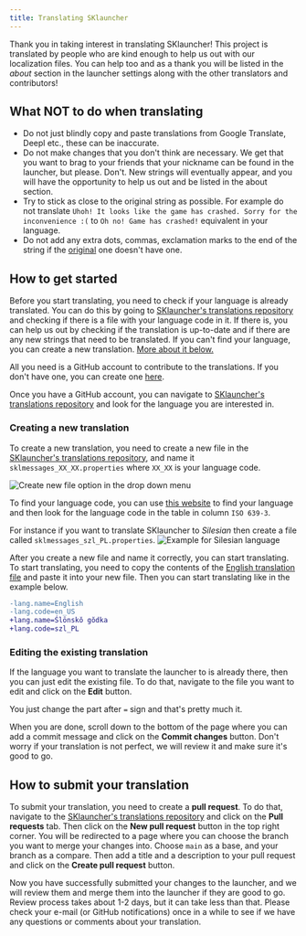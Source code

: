 ```yaml
---
title: Translating SKlauncher
---
```


Thank you in taking interest in translating SKlauncher! This project is translated by people who are kind enough to help
us out with our localization files. You can help too and as a thank you will be listed in the *about* section in the launcher
settings along with the other translators and contributors!

## What <span className="text--danger">NOT</span> to do when translating
* Do not just blindly copy and paste translations from Google Translate, Deepl etc., these can be inaccurate.
* Do not make changes that you don't think are necessary. We get that you want to brag to your friends that your
nickname can be found in the launcher, but please. Don't. New strings will eventually appear, and you will have the
opportunity to help us out and be listed in the about section.
* Try to stick as close to the original string as possible. For example do not translate `Uhoh! It looks like the game has crashed. Sorry for the inconvenience :(` to `Oh no! Game has crashed!` equivalent in your language.
* Do not add any extra dots, commas, exclamation marks to the end of the string if the [original](https://github.com/skmedix/SKlauncher/blob/main/assets/launcher/lang/sklmessages_en_US.properties) one doesn't have one.

## How to get started

Before you start translating, you need to check if your language is already translated. You can do this by going to
[SKlauncher's translations repository](https://github.com/skmedix/SKlauncher/tree/main/assets/launcher/lang) and
checking if there is a file with your language code in it. If there is, you can help us out by checking if the translation
is up-to-date and if there are any new strings that need to be translated. If you can't find your language, you can
create a new translation. [More about it below.](#creating-a-new-translation)

All you need is a GitHub account to contribute to the translations. If you don't have one, you can create one
[here](https://github.com/signup).

Once you have a GitHub account, you can navigate to
[SKlauncher's translations repository](https://github.com/skmedix/SKlauncher/tree/main/assets/launcher/lang)
and look for the language you are interested in.

### Creating a new translation
To create a new translation, you need to create a new file in the
[SKlauncher's translations repository](https://github.com/skmedix/SKlauncher/tree/main/assets/launcher/lang),
and name it `sklmessages_XX_XX.properties` where `XX_XX` is your language code.

![Create new file option in the drop down menu](/img/translations/createnewfile.png)

To find your language code, you can use [this website](https://minecraft.wiki/w/Language#Languages) to
find your language and then look for the language code in the table in column `ISO 639-3`.

For instance if you want to translate SKlauncher to *Silesian* then create a file called `sklmessages_szl_PL.properties`.
![Example for Silesian language](/img/translations/languagecodes.png)

After you create a new file and name it correctly, you can start translating. To start translating, you need to copy
the contents of the [English translation file](https://raw.githubusercontent.com/skmedix/SKlauncher/main/assets/launcher/lang/sklmessages_en_US.properties)
and paste it into your new file. Then you can start translating like in the example below.

```diff
-lang.name=English
-lang.code=en_US
+lang.name=Ślōnskŏ gŏdka
+lang.code=szl_PL
```

### Editing the existing translation
If the language you want to translate the launcher to is already there, then you can just edit the existing file.
To do that, navigate to the file you want to edit and click on the **Edit** button.

You just change the part after `=` sign and that's pretty much it.

When you are done, scroll down to the bottom of the page where you can add a commit message and click on the
**Commit changes** button. Don't worry if your translation is not perfect, we will review it and make sure it's good to go.

## How to submit your translation
To submit your translation, you need to create a **pull request**. To do that, navigate to the
[SKlauncher's translations repository](https://github.com/skmedix/SKlauncher/) and click on the **Pull requests** tab.
Then click on the **New pull request** button in the top right corner. You will be redirected to a page where you can
choose the branch you want to merge your changes into. Choose `main` as a base, and your branch as a compare. Then add
a title and a description to your pull request and click on the **Create pull request** button.

Now you have successfully submitted your changes to the launcher, and we will review them and merge them into the launcher
if they are good to go. Review process takes about 1-2 days, but it can take less than that. Please check your e-mail
(or GitHub notifications) once in a while to see if we have any questions or comments about your translation.
